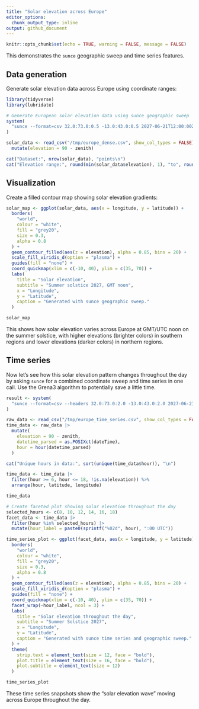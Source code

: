 ```yaml
---
title: "Solar elevation across Europe"
editor_options: 
  chunk_output_type: inline
output: github_document
---
```


```r
knitr::opts_chunk$set(echo = TRUE, warning = FALSE, message = FALSE)
```

This demonstrates the `sunce` geographic sweep and time series features.

## Data generation

Generate solar elevation data across Europe using coordinate ranges:

```r
library(tidyverse)
library(lubridate)

# Generate European solar elevation data using sunce geographic sweep
system(
  "sunce --format=csv 32.0:73.0:0.5 -13.0:43.0:0.5 2027-06-21T12:00:00Z position > /tmp/europe_dense.csv"
)

solar_data <- read_csv("/tmp/europe_dense.csv", show_col_types = FALSE) |>
  mutate(elevation = 90 - zenith)

cat("Dataset:", nrow(solar_data), "points\n")
cat("Elevation range:", round(min(solar_data$elevation), 1), "to", round(max(solar_data$elevation), 1), "degrees\n")
```

## Visualization

Create a filled contour map showing solar elevation gradients:

```r
solar_map <- ggplot(solar_data, aes(x = longitude, y = latitude)) +
  borders(
    "world",
    colour = "white",
    fill = "grey20",
    size = 0.3,
    alpha = 0.8
  ) +
  geom_contour_filled(aes(z = elevation), alpha = 0.85, bins = 20) +
  scale_fill_viridis_d(option = "plasma") +
  guides(fill = "none") +
  coord_quickmap(xlim = c(-10, 40), ylim = c(35, 70)) +
  labs(
    title = "Solar elevation",
    subtitle = "Summer solstice 2027, GMT noon",
    x = "Longitude",
    y = "Latitude",
    caption = "Generated with sunce geographic sweep."
  )

solar_map
```

This shows how solar elevation varies across Europe at GMT/UTC noon on the summer solstice, with higher elevations (brighter colors) in southern regions and lower elevations (darker colors) in northern regions.

## Time series 

Now let's see how this solar elevation pattern changes throughout the day by asking `sunce` for a combined coordinate sweep and time series in one call. Use the Grena3 algorithm to potentially save a little time.

```r
result <- system(
  "sunce --format=csv --headers 32.0:73.0:2.0 -13.0:43.0:2.0 2027-06-21 --timezone=UTC position --step=3600 --algorithm=GRENA3 > /tmp/europe_time_series.csv"
)

raw_data <- read_csv("/tmp/europe_time_series.csv", show_col_types = FALSE)
time_data <- raw_data |>
  mutate(
    elevation = 90 - zenith,
    datetime_parsed = as.POSIXct(dateTime),
    hour = hour(datetime_parsed)
  )

cat("Unique hours in data:", sort(unique(time_data$hour)), "\n")

time_data <- time_data |>
  filter(hour >= 6, hour <= 18, !is.na(elevation)) %>%
  arrange(hour, latitude, longitude)

time_data
```

```r
# Create faceted plot showing solar elevation throughout the day
selected_hours <- c(8, 10, 12, 14, 16, 18)
facet_data <- time_data |>
  filter(hour %in% selected_hours) |>
  mutate(hour_label = paste0(sprintf("%02d", hour), ":00 UTC"))

time_series_plot <- ggplot(facet_data, aes(x = longitude, y = latitude)) +
  borders(
    "world",
    colour = "white",
    fill = "grey20",
    size = 0.3,
    alpha = 0.8
  ) +
  geom_contour_filled(aes(z = elevation), alpha = 0.85, bins = 20) +
  scale_fill_viridis_d(option = "plasma") +
  guides(fill = "none") +
  coord_quickmap(xlim = c(-10, 40), ylim = c(35, 70)) +
  facet_wrap(~hour_label, ncol = 3) +
  labs(
    title = "Solar elevation throughout the day",
    subtitle = "Summer Solstice 2027",
    x = "Longitude",
    y = "Latitude",
    caption = "Generated with sunce time series and geographic sweep."
  ) +
  theme(
    strip.text = element_text(size = 12, face = "bold"),
    plot.title = element_text(size = 16, face = "bold"),
    plot.subtitle = element_text(size = 12)
  )

time_series_plot
```

These time series snapshots show the "solar elevation wave" moving across Europe throughout the day.
